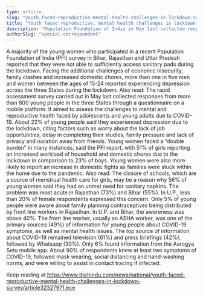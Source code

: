 ```yaml
---
type: article
slug: "youth-faced-reproductive-mental-health-challenges-in-lockdown-survey"
title: "Youth faced reproductive, mental health challenges in lockdown: survey"
description: "Population Foundation of India in May last collected responses from more than 800 young people in 3 States"
authorSlug: "special-correspondent"
---
```


A majority of the young women who participated in a recent Population Foundation of India (PFI) survey in Bihar, Rajasthan and Uttar Pradesh reported that they were not able to sufficiently access sanitary pads during the 
 lockdown. Facing the additional challenges of economic insecurity, family clashes and increased domestic chores, more than one in five men and women between the ages of 15-24 reported experiencing depression across the three States during the lockdown.
Also read: 
The rapid assessment survey carried out in May last collected responses from more than 800 young people in the three States through a questionnaire on a mobile platform. It aimed to assess the challenges to mental and reproductive health faced by adolescents and young adults due to COVID-19.
About 22% of young people said they experienced depression due to the lockdown, citing factors such as worry about the lack of job opportunities, delay in completing their studies, family pressure and lack of privacy and isolation away from friends.
Young women faced a “double burden” in many instances, said the PFI report, with 51% of girls reporting an increased workload of household and domestic chores due to the lockdown in comparison to 23% of boys. Young women were also more likely to report an increase in domestic fights as families were stuck within the home due to the pandemic. 
Also read: 
The closure of schools, which are a source of menstrual health care for girls, may be a reason why 56% of young women said they had an unmet need for sanitary napkins. The problem was most acute in Rajasthan (73%) and Bihar (55%). In U.P., less than 20% of female respondents expressed this concern. Only 5% of young people were aware about family planning contraceptives being distributed by front line workers in Rajasthan. In U.P. and Bihar, the awareness was above 40%.
The front line worker, usually an ASHA worker, was one of the primary sources (49%) of information for young people about COVID-19 symptoms, as well as mental health issues. The top source of information about COVID-19 remained television (61%) and press briefings (42%), followed by Whatsapp (30%). Only 6% found information from the Aarogya Setu mobile app.
About 90% of respondents knew at least two symptoms of COVID-19, followed mask wearing, social distancing and hand-washing norms, and were willing to assist in contact tracing if infected.

Keep reading at https://www.thehindu.com/news/national/youth-faced-reproductive-mental-health-challenges-in-lockdown-survey/article32327971.ece
